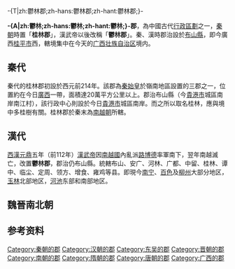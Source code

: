 {{unreferenced|time=2013-2-5}}
-{T|zh:鬱林郡;zh-hans:鬱林郡;zh-hant:鬱林郡;}-
{{Otheruses|subject=秦朝的桂林郡及兩漢時期的鬱林郡|other=三國時期所置的桂林郡|桂林郡}}

{{中国地名
|设立=秦朝
|使用=漢朝改為-{鬱林}-郡；新朝曾改為-{鬱平}-郡；唐朝改為-{鬱林}-州
|秦=桂林郡
|西汉=桂林郡→-{鬱林}-郡
|新朝=-{鬱平}-郡
|東漢=-{鬱林}-郡
|三国=-{鬱林}-郡
|西晋=-{鬱林}-郡
|東晋=-{鬱林}-郡
|南北朝=-{鬱林}-郡
|隋=-{鬱林}-郡→-{鬱林}-州
|唐=-{鬱林}-郡→-{鬱林}-州
}}

'''-{A|zh:鬱林;zh-hans:鬱林;zh-hant:鬱林;}-郡'''，為中國古代[[行政區劃|行政區劃]]之一，[[秦朝|秦朝]]時置「'''桂林郡'''」，漢武帝以後改稱「'''鬱林郡'''」。秦、漢時郡治設於[[布山縣|布山縣]]，即今廣西[[桂平市|桂平市]]西，轄境集中在今天的[[广西壮族自治区|广西壮族自治区]]境内。

==秦代==
秦代的桂林郡初設於西元前214年。該郡為[[秦始皇|秦始皇]]於嶺南地區設置的三郡之一，位置約在今日[[廣西|廣西]]一帶，面積達20萬平方公里以上。郡治布山縣（今[[貴港市|貴港市]]城區南岸南江村），該行政中心則設於今日[[貴港市|貴港市]]城區南岸。而之所以取名桂林，應與境中多桂樹有關。桂林郡於秦末為[[南越國|南越朝]]所轄。

==漢代==
[[西漢|西漢]][[元鼎|元鼎]]五年（前112年）[[漢武帝|漢武帝]]因[[南越國|南越國]]內亂派[[路博德|路博德]]率軍南下，翌年南越滅亡，改置'''鬱林郡'''，郡治仍布山縣。統轄布山、安广、河林、广都、中留、桂林、谭中、临尘、定周、领方、增食、雍鸡等县。即現今[[南宁|南宁]]、[[百色|百色]]及[[柳州|柳州]]大部分地区，[[玉林|玉林]]北部地区，[[河池|河池]]东部和南部地区。

==魏晉南北朝==


== 参考资料 ==

{{秦朝行政區劃|nocat}}
{{南越國}}
{{西汉行政区划|nocat}}
{{東漢行政區劃|nocat}}
{{三國行政區劃|nocat}}
{{晉朝行政區劃|nocat}}
{{南朝行政區劃|nocat}}
{{隋朝行政區劃|nocat}}
[[Category:秦朝的郡|Category:秦朝的郡]]
[[Category:汉朝的郡|Category:汉朝的郡]]
[[Category:东吴的郡|Category:东吴的郡]]
[[Category:晋朝的郡|Category:晋朝的郡]]
[[Category:南朝的郡|Category:南朝的郡]]
[[Category:隋朝的郡|Category:隋朝的郡]]
[[Category:唐朝的郡|Category:唐朝的郡]]
[[Category:广西的郡|Category:广西的郡]]